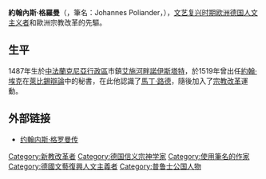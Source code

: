 '''約翰內斯·格羅曼'''（{{lang-de|Johannes Graumann}}，筆名：Johannes Poliander，{{bd|1487年|7月5日|1541年|4月29日}}），[[文艺复兴时期|文艺复兴时期]][[欧洲|欧洲]][[德国|德国]][[人文主义者|人文主义者]]和歐洲宗教改革的先驅。

==生平==
1487年生於[[中法蘭克尼亞行政區|中法蘭克尼亞行政區]]市鎮[[艾施河畔諾伊斯塔特|艾施河畔諾伊斯塔特]]，於1519年曾出任[[約翰·埃克|約翰·埃克]]在[[萊比錫辯論|萊比錫辯論]]中的秘書，在此他認識了[[馬丁·路德|馬丁·路德]]，隨後加入了[[宗教改革|宗教改革]]運動。

== 外部链接 ==
* [http://www.blc.edu/comm/gargy/gargy1/ELH.biographies.EFGH.html 约翰内斯·格罗曼传] {{Wayback|url=http://www.blc.edu/comm/gargy/gargy1/ELH.biographies.EFGH.html |date=20190810095442 }} {{en}}

{{Authority control}}
{{DEFAULTSORT:Gramann, Johann}}
[[Category:新教改革者|Category:新教改革者]]
[[Category:德国信义宗神学家|Category:德国信义宗神学家]]
[[Category:使用筆名的作家|Category:使用筆名的作家]]
[[Category:德國文藝復興人文主義者|Category:德國文藝復興人文主義者]]
[[Category:普鲁士公国人物|Category:普鲁士公国人物]]
